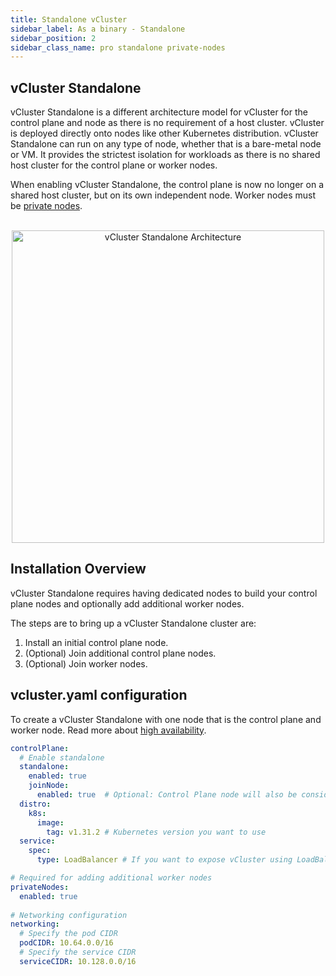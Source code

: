 ```yaml
---
title: Standalone vCluster
sidebar_label: As a binary - Standalone
sidebar_position: 2
sidebar_class_name: pro standalone private-nodes
---
```




<TenancySupport standalone="true" />

## vCluster Standalone

vCluster Standalone is a different architecture model for vCluster for the control plane and node as there is no requirement
of a host cluster. vCluster is deployed directly onto nodes like other Kubernetes distribution. vCluster Standalone can
 run on any type of node, whether that is a bare-metal node or VM. It provides the strictest isolation for workloads as there is no shared host cluster for the control plane or worker nodes.
 
When enabling vCluster Standalone, the control plane is now no longer on a shared host cluster, but on its own independent node. Worker
nodes must be [private nodes](../../worker-nodes/private-nodes).

<br />

<center>
  <img
    src="/docs/media/private-nodes/architecture.png"
    width='500'
    alt="vCluster Standalone Architecture"
  />
</center>

## Installation Overview

vCluster Standalone requires having dedicated nodes to build your control plane nodes and optionally add additional worker nodes. 

The steps are to bring up a vCluster Standalone cluster are:

1. Install an initial control plane node. 
2. (Optional) Join additional control plane nodes. 
3. (Optional) Join worker nodes. 


## vcluster.yaml configuration

To create a vCluster Standalone with one node that is the control plane and worker node. Read more about [high availability](./high-availability).

```yaml title="Enable standalone"
controlPlane:
  # Enable standalone
  standalone:
    enabled: true
    joinNode:
      enabled: true  # Optional: Control Plane node will also be considered a worker node 
  distro:
    k8s:
      image:
        tag: v1.31.2 # Kubernetes version you want to use
  service:
    spec:
      type: LoadBalancer # If you want to expose vCluster using LoadBalancer (Recommended option)

# Required for adding additional worker nodes
privateNodes: 
  enabled: true
  
# Networking configuration
networking:
  # Specify the pod CIDR
  podCIDR: 10.64.0.0/16
  # Specify the service CIDR
  serviceCIDR: 10.128.0.0/16
```



<PrivateNodeLimitations />
